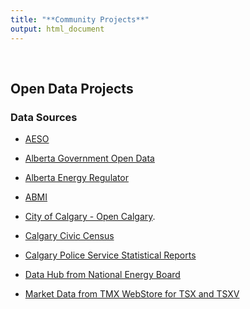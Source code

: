 ```yaml
---
title: "**Community Projects**"
output: html_document
---
```


<br>

## Open Data Projects 

### Data Sources 

* [AESO](ets.aeso.ca){target="_blank"}

* [Alberta Government Open Data](https://economicdashboard.alberta.ca/OilPrice){target="_blank"}

* [Alberta Energy Regulator](https://www.aer.ca/providing-information/data-and-reports/statistical-reports){target="_blank"}

* [ABMI](http://www.abmi.ca/home/data-analytics/da-top/da-product-overview){target="_blank"}

* [City of Calgary - Open Calgary](https://data.calgary.ca/){target="_blank"}.  

* [Calgary Civic Census](http://www.calgary.ca/CA/city-clerks/Pages/Election-and-information-services/Civic-Census/CensusResults.aspx){target="_blank"}

* [Calgary Police Service Statistical Reports](http://www.calgary.ca/cps/Pages/Statistics/Calgary-Police-statistical-reports.aspx){target="_blank"}

* [Data Hub from National Energy Board](https://www.neb-one.gc.ca/rsrccntr/dthb/index-eng.html){target="_blank"}

* [Market Data from TMX WebStore for TSX and TSXV](https://www.tmxwebstore.com/products/#q=%7Cc=44%7Cm=%7Cpage=1){target="_blank"}

<br>

